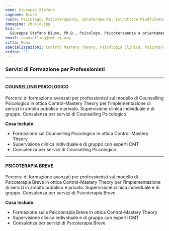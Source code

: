 ```yaml
---
nome: Giuseppe Stefano
cognome: Biuso
ruolo: Psicologo, Psicoterapeuta, Ipnoterapeuta, Istruttore Mindfulness, Professore a contratto
immagine: /busio.jpg
bio: >-
  Giuseppe Stefano Biuso, Ph.D., Psicologo, Psicoterapeuta a orientamento Integrato (cognitivo-comportamentale, psicoanalitico, umanistico), specialista in Psicologia Clinica, Ipnoterapeuta della Società Italiana di Ipnosi, terapeuta EMDR, Istruttore Mindfulness (MBSR, MBCT), Professore a contratto di Psicologia dello Sviluppo presso il Dipartimento di Medicina e Chirurgia, Corso di Laurea in Psicologia Generale, Dello Sviluppo, Del Genere e Del Comportamento Sociale, Università di Roma “Tor Vergata”. Socio del San Francisco Psychotherapy Research Group (SFPRG), è docente della Scuola di Specializzazione Forma Mentis del Consorzio Universitario Humanitas di Roma, vice-presidente del Control-Mastery Theory - Italian Group e referente del servizio Counselling CMT. Ha scritto articoli scientifici pubblicati su riviste nazionali e internazionali ed è autore di capitoli presenti nei volumi “Fidarsi dei pazienti. Introduzione alla Control-Mastery Theory” (Raffaello Cortina, 2021) e “La Control-Mastery Theory nella pratica clinica” (2023).
email: counselling@cmt-ig.org
citta: Roma
specializzazioni: Control Mastery Theory, Psicologia Clinica, Psicoterapia a orientamento Integrato, Ipnosi, EMDR, Mindfulness (MBSR, MBCT), Counselling, Psicoterapia Breve
ordine: '1'
---
```


### Servizi di Formazione per Professionisti

---

#### **COUNSELLING PSICOLOGICO**

Percorsi di formazione avanzati per professionisti sul modello di Counselling Psicologico in ottica Control-Mastery Theory per l'implementazione di servizi in ambito pubblico e privato. Supervisione clinica individuale e di gruppo. Consulenza per servizi di Counselling Psicologico.

**Cosa Include:**
* Formazione sul Counselling Psicologico in ottica Control-Mastery Theory
* Supervisione clinica individuale e di gruppo con esperti CMT
* Consulenza per servizi di Counselling Psicologico

---

#### **PSICOTERAPIA BREVE**

Percorsi di formazione avanzati per professionisti sul modello di Psicoterapia Breve in ottica Control-Mastery Theory per l'implementazione di servizi in ambito pubblico e privato. Supervisione clinica individuale e di gruppo. Consulenza per servizi di Psicoterapia Breve.

**Cosa Include:**
* Formazione sulla Psicoterapia Breve in ottica Control-Mastery Theory
* Supervisione clinica individuale e di gruppo con esperti CMT
* Consulenza per servizi di Psicoterapia Breve
